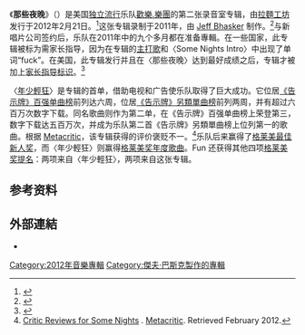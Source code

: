 {{NoteTA
|G1=Music
|1=zh-tw:傑克·安多夫;zh-cn:杰克·安东诺夫;
}}
{{about|专辑|同名歌曲|那些夜晚 (歌曲)}}
{{Infobox album
| name         = 那些夜晚
| original_name= {{lang|en|''Some Nights''}}
| type         = studio
| artist       = [[歡樂.樂團|歡樂.樂團]]
| cover        = Fun - Some Nights album cover.png
| alt          = 
| released     = {{Start date|2012|02|21}}
| recorded     = 2011年
| length       = {{Duration|m=45|s=55}}
| label        = [[拉麵工坊|拉麵工坊]]
| genre        = {{hlist|[[独立流行|独立流行]]|[[另类摇滚|另类摇滚]]}}
| producer     = {{hlist|[[傑夫·巴斯克|傑夫·巴斯克]]|[[Emile_Haynie|Emile Haynie]]|[[Jake_One|Jake One]]}}
| prev_title  = {{le|瞄準。發射 !|Aim and Ignite}}
| prev_year   = 2009
| next_title  = {{le|Before Shane Went to Bangkok: Live in the USA}}
| next_year   = 2013
| misc        = {{Singles
| name        = 那些夜晚
| type        = studio
| single1     = [[年少輕狂_(歡樂.樂團歌曲)|年少輕狂]]
| single1date = {{Start date|2011|9|20}}
| single2     = [[那些夜晚_(歌曲)|那些夜晚]]
| single2date = {{Start date|2012|6|4}}
| single3     = [[加把勁_(歡樂.樂團歌曲)|加把勁]]
| single3date = {{Start date|2012|10|23}}
| single4     = {{le|為何是我|Why Am I the One}}
| single4date = {{Start date|2013|2|26}}
}}
}}

《'''那些夜晚'''》（{{lang-en|''Some Nights''}}）是美国[[独立流行|独立流行]]乐队[[歡樂.樂團|歡樂.樂團]]的第二张录音室专辑，由[[拉麵工坊|拉麵工坊]]发行于2012年2月21日。<ref>{{cite web |url=http://www.absolutepunk.net/showthread.php?t=2504882 |title=Fun. Album Title and Release Date |date=8 November 2011 |accessdate=8 November 2011 |archive-date=2013-01-29 |archive-url=https://www.webcitation.org/6E1mns8iN?url=http://www.absolutepunk.net/showthread.php?t=2504882 |dead-url=no }}</ref>这张专辑录制于2011年，由 [[Jeff_Bhasker|Jeff Bhasker]] 制作。<ref>{{cite web |url=http://www.absolutepunk.net/showthread.php?t=2429882 |title=New Fun. Album in 2012; Video Update |date=7 September 2011 |accessdate=8 November 2011 |archive-date=2013-01-29 |archive-url=https://www.webcitation.org/6E1moRQsa?url=http://www.absolutepunk.net/showthread.php?t=2429882 |dead-url=yes }}</ref>与新唱片公司签约后，乐队在2011年中的九个多月都在准备專輯。在一些国家，此专辑被标为需家长指导，因为在专辑的[[那些夜晚_(歌曲)|主打歌]]和〈Some Nights Intro〉中出现了单词“fuck”。在美国，此专辑发行并且在〈那些夜晚〉达到最好成绩之后，专辑才被加上[[家长指导标识|家长指导标识]]。<ref>{{Cite web |url=https://itunes.apple.com/au/album/some-nights/id524244305 |title=存档副本 |accessdate=2013-06-20 |archive-date=2013-10-12 |archive-url=https://web.archive.org/web/20131012133216/https://itunes.apple.com/au/album/some-nights/id524244305 |dead-url=no }}</ref>

〈[[年少輕狂_(歡樂.樂團歌曲)|年少輕狂]]〉是专辑的首单，借助电视和广告使乐队取得了巨大成功。它位居[[告示牌百强单曲榜|《告示牌》百强单曲榜]]前列达六周，位居[[告示牌另類單曲榜|《告示牌》另類單曲榜]]前列两周，并有超过六百万次数字下载。同名歌曲则作为第二单，在《告示牌》百强单曲榜上荣登第三，数字下载达五百万次，并成为乐队第二首《告示牌》另類單曲榜上位列第一的歌曲。根据 [[Metacritic|Metacritic]]，该专辑获得的评价褒贬不一。<ref name=metacritic>[http://www.metacritic.com/music/some-nights/critic-reviews Critic Reviews for Some Nights] {{Wayback|url=http://www.metacritic.com/music/some-nights/critic-reviews |date=20121230040727 }}. [[Metacritic|Metacritic]]. Retrieved February 2012.</ref>乐队后来赢得了[[格莱美最佳新人奖|格莱美最佳新人奖]]，而〈年少輕狂〉则赢得[[格莱美奖年度歌曲|格莱美奖年度歌曲]]。Fun 还获得其他四项[[第55屆葛萊美獎|格莱美奖提名]]：两项来自〈年少輕狂〉，两项来自这张专辑。

==参考资料==
{{Reflist|2}}

== 外部連結 ==
* {{allmusic|album|mw0002287703|Some Nights}}

[[Category:2012年音樂專輯|Category:2012年音樂專輯]]
[[Category:傑夫·巴斯克製作的專輯|Category:傑夫·巴斯克製作的專輯]]